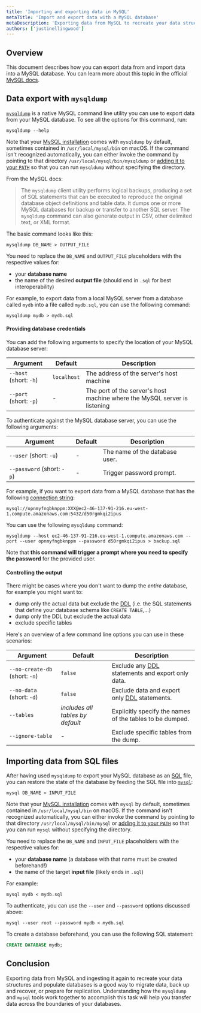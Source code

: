 ```yaml
---
title: 'Importing and exporting data in MySQL'
metaTitle: 'Import and export data with a MySQL database'
metaDescription: 'Exporting data from MySQL to recreate your data structures and populate databases is a good way to migrate data, back up and recover, or prepare for replication. Learn more!'
authors: ['justinellingwood']
---
```


## Overview

This document describes how you can export data from and import data into a MySQL database. You can learn more about this topic in the official [MySQL docs](https://dev.mysql.com/doc/refman/8.0/en/mysqldump.html).

## Data export with `mysqldump`

[`mysqldump`](https://dev.mysql.com/doc/refman/8.0/en/mysqldump.html) is a native MySQL command line utility you can use to export data from your MySQL database. To see all the options for this command, run:

```shell
mysqldump --help
```

Note that your [MySQL installation](https://dev.mysql.com/doc/refman/8.0/en/installing.html) comes with `mysqldump` by default, sometimes contained in `/usr/local/mysql/bin` on macOS. If the command isn't recognized automatically, you can either invoke the command by pointing to that directory `/usr/local/mysql/bin/mysqldump` or [adding it to your `PATH`](https://stackoverflow.com/questions/30990488/how-do-i-install-command-line-mysql-client-on-mac#answer-35338119) so that you can run `mysqldump` without specifying the directory.

From the MySQL docs:

> The `mysqldump` client utility performs logical backups, producing a set of SQL statements that can be executed to reproduce the original database object definitions and table data. It dumps one or more MySQL databases for backup or transfer to another SQL server. The `mysqldump` command can also generate output in CSV, other delimited text, or XML format.

The basic command looks like this:

```shell
mysqldump DB_NAME > OUTPUT_FILE
```

You need to replace the `DB_NAME` and `OUTPUT_FILE` placeholders with the respective values for:

* your **database name**
* the name of the desired **output file** (should end in `.sql` for best interoperability)

For example, to export data from a local MySQL server from a database called `mydb` into a file called `mydb.sql`, you can use the following command:

```shell
mysqldump mydb > mydb.sql
```

#### Providing database credentials

You can add the following arguments to specify the location of your MySQL database server:

| Argument               | Default     | Description                                                               |
| ---------------------- | ----------- | ------------------------------------------------------------------------- |
| `--host` (short: `-h`) | `localhost` | The address of the server's host machine                                  |
| `--port` (short: `-p`) | -           | The port of the server's host machine where the MySQL server is listening |

To authenticate against the MySQL database server, you can use the following arguments:

| Argument                   | Default | Description                    |
| -------------------------- | ------- | ------------------------------ |
| `--user` (short: `-u`)     | -       | The name of the database user. |
| `--password` (short: `-p`) | -       | Trigger password prompt.       |

For example, if you want to export data from a MySQL database that has the following [connection string](https://www.prisma.io/docs/reference/database-connectors/mysql):

```
mysql://opnmyfngbknppm:XXX@ec2-46-137-91-216.eu-west-1.compute.amazonaws.com:5432/d50rgmkqi2ipus
```

You can use the following `mysqldump` command:

```shell
mysqldump --host ec2-46-137-91-216.eu-west-1.compute.amazonaws.com --port --user opnmyfngbknppm --password d50rgmkqi2ipus > backup.sql
```

Note that **this command will trigger a prompt where you need to specify the password** for the provided user.

#### Controlling the output

There might be cases where you don't want to dump the _entire_ database, for example you might want to:

* dump only the actual data but exclude the [DDL](/intro/database-glossary#data-definition-language) (i.e. the SQL statements that define your database schema like `CREATE TABLE`,...)
* dump only the DDL but exclude the actual data
* exclude specific tables

Here's an overview of a few command line options you can use in these scenarios:

| Argument                       | Default                          | Description                                                                                      |
| ------------------------------ | -------------------------------- | ------------------------------------------------------------------------------------------------ |
| `--no-create-db` (short: `-n`) | `false`                          | Exclude any [DDL](https://dev.mysql.com/doc/refman/8.0/en/glossary.html#glos_ddl) statements and export only data. |
| `--no-data` (short: `-d`)      | `false`                          | Exclude data and export only [DDL](https://dev.mysql.com/doc/refman/8.0/en/glossary.html#glos_ddl) statements.     |
| `--tables`                     | _includes all tables by default_ | Explicitly specify the names of the tables to be dumped.                                         |
| `--ignore-table`               | -                                | Exclude specific tables from the dump.                                                           |

## Importing data from SQL files

After having used `mysqldump` to export your MySQL database as an [SQL](/intro/database-glossary#sql) file, you can restore the state of the database by feeding the SQL file into [`mysql`](https://dev.mysql.com/doc/refman/9.0/en/mysql.html):

```shell
mysql DB_NAME < INPUT_FILE
```

Note that your [MySQL installation](https://dev.mysql.com/doc/refman/8.0/en/installing.html) comes with `mysql` by default, sometimes contained in `/usr/local/mysql/bin` on macOS. If the command isn't recognized automatically, you can either invoke the command by pointing to that directory `/usr/local/mysql/bin/mysql` or [adding it to your `PATH`](https://stackoverflow.com/questions/30990488/how-do-i-install-command-line-mysql-client-on-mac#answer-35338119) so that you can run `mysql` without specifying the directory.

You need to replace the `DB_NAME` and `INPUT_FILE` placeholders with the respective values for:

* your **database name** (a database with that name must be created beforehand!)
* the name of the target **input file** (likely ends in `.sql`)

For example:

```shell
mysql mydb < mydb.sql
```

To authenticate, you can use the `--user` and `--password` options discussed above:

```shell
mysql --user root --password mydb < mydb.sql
```

To create a database beforehand, you can use the following SQL statement:

```sql
CREATE DATABASE mydb;
```

## Conclusion

Exporting data from MySQL and ingesting it again to recreate your data structures and populate databases is a good way to migrate data, back up and recover, or prepare for replication.  Understanding how the `mysqldump` and `mysql` tools work together to accomplish this task will help you transfer data across the boundaries of your databases.
